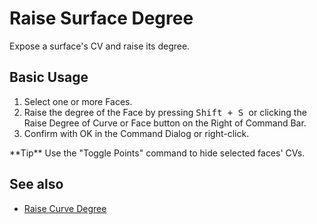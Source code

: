 
# Raise Surface Degree

<Reference shortcut="Shift + S" command="Raise Degree" button="Right of Command Bar" buttonIcon="button-raise-degree-curve-face"/>

Expose a surface's CV and raise its degree.

## Basic Usage

1. Select one or more Faces.
2. Raise the degree of the Face by pressing <kbd> Shift + S </kbd> or clicking the Raise Degree of Curve or Face button <ButtonIcon type="button-raise-degree-curve-face"/> on the Right of Command Bar.
3. Confirm with OK in the Command Dialog or right-click.

<VideoPlayer fileName="raise-degree-surface"/>

<Callout type="info" emoji="💡">
    **Tip**
    Use the "Toggle Points" command to hide selected faces' CVs.
<VideoPlayer fileName="raise-degree-surface-hidepoints"/>
</Callout>

## See also
- [Raise Curve Degree](raise-curve-degree)
